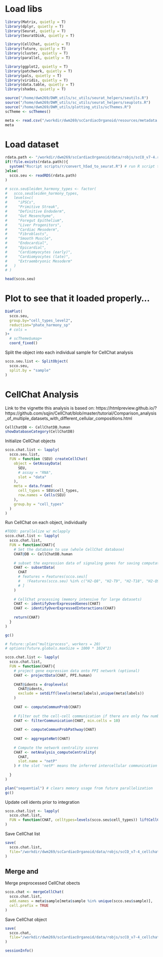 
# Load libs
```r
library(Matrix, quietly = T)
library(dplyr, quietly = T)
library(Seurat, quietly = T)
library(SeuratDisk, quietly = T)

library(CellChat, quietly = T)
library(future, quietly = T)
library(cluster, quietly = T)
library(parallel, quietly = T)

library(ggplot2, quietly = T)
library(patchwork, quietly = T)
library(pals, quietly = T)
library(viridis, quietly = T)
library(data.table, quietly = T)
library(shades, quietly = T)

source("/home/dwm269/DWM_utils/sc_utils/seurat_helpers/seutils.R")
source("/home/dwm269/DWM_utils/sc_utils/seurat_helpers/seuplots.R")
source("/home/dwm269/DWM_utils/plotting_utils/scThemes.R")
scTheme <- scThemes()
```

```r
meta <- read.csv("/workdir/dwm269/scCardiacOrganoid/resources/metadata.csv")
meta
```


# Load dataset
```r
rdata.path <- "/workdir/dwm269/scCardiacOrganoid/data/robjs/scCO_v7-4.rds"
if(!file.exists(rdata.path)){
  system("Rscript scripts/r/convert_h5ad_to_seurat.R") # run R script to convert anndata to seurat
}else(
  scco.seu <- readRDS(rdata.path)
)

# scco.seu$leiden_harmony_types <- factor(
#   scco.seu$leiden_harmony_types,
#   levels=c(
#     "iPSCs", 
#     "Primitive Streak",
#     "Definitive Endoderm",
#     "Gut Mesenchyme",
#     "Foregut Epithelium",
#     "Liver Progenitors",
#     "Cardiac Mesoderm",
#     "Fibroblasts",
#     "Smooth Muscle",
#     "Endocardial",
#     "Epicardial",
#     "Cardiomyocytes (early)",
#     "Cardiomyocytes (late)",
#     "Extraembryonic Mesoderm"          
#   )
# )

head(scco.seu)
```
# Plot to see that it loaded properly...
```r
DimPlot(
  scco.seu,
  group.by="cell_types_level2",
  reduction="phate_harmony_sp"
  # cols = 
)+
  # scTheme$umap+
  coord_fixed()
```

Split the object into each individual sample for CellChat analysis
```r
scco.seu.list <- SplitObject(
  scco.seu,
  split.by = "sample"
)
```


# CellChat Analysis
Link to the vignette this analysis is based on:
https://htmlpreview.github.io/?https://github.com/sqjin/CellChat/blob/master/tutorial/Comparison_analysis_of_multiple_datasets_with_different_cellular_compositions.html
```r
CellChatDB <- CellChatDB.human
showDatabaseCategory(CellChatDB)
```
Initialize CellChat objects
```r
scco.chat.list <- lapply(
  scco.seu.list,
  FUN = function (SEU) createCellChat(
    object = GetAssayData(
      SEU,
      # assay = "RNA",
      slot = "data"
    ),
    meta = data.frame(
      cell_types = SEU$cell_types,
      row.names = Cells(SEU)
    ),
    group.by = "cell_types"
  )
)
```

Run CellChat on each object, individually
```r
#TODO: parallelize w/ mclapply
scco.chat.list <- lapply(
  scco.chat.list,
  FUN = function(CHAT){
    # Set the database to use (whole CellChat database)
    CHAT@DB <- CellChatDB.human
    
    # subset the expression data of signaling genes for saving computation cost
    CHAT <- subsetData(
      CHAT
      # features = Features(scco.seu)[
      #   !Features(scco.seu) %in% c("H2-Q8", "H2-T9", "H2-T18", "H2-Q9" ,"H2-L", "H2-BI" ,"H2-D" ,"H60a" ,"H2-Ea-ps")
      # ]
    )
    
    # CellChat processing (memory intensive for large datasets)
    CHAT <- identifyOverExpressedGenes(CHAT)
    CHAT <- identifyOverExpressedInteractions(CHAT)
    
    return(CHAT)
  }
)

gc()
```

```r
# future::plan("multiprocess", workers = 20)
# options(future.globals.maxSize = 1000 * 1024^2)

scco.chat.list <- lapply(
  scco.chat.list,
  FUN = function(CHAT){
    # project gene expression data onto PPI network (optional)
    CHAT <- projectData(CHAT, PPI.human)
    
    CHAT@idents = droplevels(
      CHAT@idents, 
      exclude = setdiff(levels(meta$labels),unique(meta$labels))
    )
    
    CHAT <- computeCommunProb(CHAT)
    
    # Filter out the cell-cell communication if there are only few number of cells in certain cell groups
    CHAT <- filterCommunication(CHAT, min.cells = 10)
    
    CHAT <- computeCommunProbPathway(CHAT)
    
    CHAT <- aggregateNet(CHAT)
    
    # Compute the network centrality scores
    CHAT <- netAnalysis_computeCentrality(
      CHAT, 
      slot.name = "netP"
    ) # the slot 'netP' means the inferred intercellular communication network of signaling pathways
    
  }
)

plan("sequential") # clears memory usage from future parallelization
gc()
```

Update cell idents prior to integration
```r
scco.chat.list <- lapply(
  scco.chat.list,
  FUN = function(CHAT, celltypes=levels(scco.seu$cell_types)) liftCellChat(CHAT, celltypes)
)
```
Save CellChat list
```r
save(
  scco.chat.list,
  file="/workdir/dwm269/scCardiacOrganoid/data/robjs/scCO_v7-4_cellchat_list.RData"
)
```

## Merge and
Merge preprocessed CellChat obects
```r
scco.chat <- mergeCellChat(
  scco.chat.list,
  add.names = meta$sample[meta$sample %in% unique(scco.seu$sample)],
  cell.prefix = TRUE
)
```
Save CellChat object
```r
save(
  scco.chat,
  file="/workdir/dwm269/scCardiacOrganoid/data/robjs/scCO_v7-4_cellchat.RData"
)
```


```r
sessionInfo()
```


